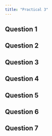 ```yaml
---
title: "Practical 3"
---
```


## Question 1

## Question 2

## Question 3

## Question 4

## Question 5

## Question 6

## Question 7
